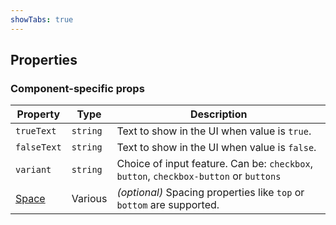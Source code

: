 ```yaml
---
showTabs: true
---
```



## Properties

<DataValueReadwriteProperties type="boolean" />

### Component-specific props

| Property                                    | Type     | Description                                                                           |
| ------------------------------------------- | -------- | ------------------------------------------------------------------------------------- |
| `trueText`                                  | `string` | Text to show in the UI when value is `true`.                                          |
| `falseText`                                 | `string` | Text to show in the UI when value is `false`.                                         |
| `variant`                                   | `string` | Choice of input feature. Can be: `checkbox`, `button`, `checkbox-button` or `buttons` |
| [Space](/uilib/components/space/properties) | Various  | _(optional)_ Spacing properties like `top` or `bottom` are supported.                 |
